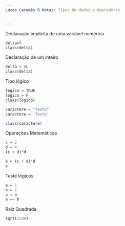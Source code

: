 ```yaml
---
Lucas Caramês R Notas: Tipos de dados e Operadores


---
```


Declaração implícita de uma variável numérica

```r
delta=8
class(delta)
```

Declaração de um inteiro

```r
delta = 8L
class(delta)
```
Tipo lógico
```r
logico = TRUE
logico = F
class(logico)
```

```r
caractere = "Texto"
caractere = 'Texto'

class(caractere)
```

Operações Matemáticas
```r
c = 2
d = 4
(c + d)*d

e = (c + d)*d
e
```

Teste lógicos
```r
a = 1
b = 2
a < b
a == b
```
Raíz Quadrada
```r
sqrt(2500)
```
